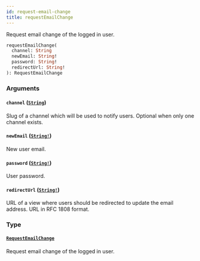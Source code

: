 ```yaml
---
id: request-email-change
title: requestEmailChange
---
```


Request email change of the logged in user.

```graphql
requestEmailChange(
  channel: String
  newEmail: String!
  password: String!
  redirectUrl: String!
): RequestEmailChange

```

### Arguments

#### `channel` ([`String`](../../../developer/api-reference/scalars/string))

Slug of a channel which will be used to notify users. Optional when only one channel exists.

#### `newEmail` ([`String!`](../../../developer/api-reference/scalars/string))

New user email.

#### `password` ([`String!`](../../../developer/api-reference/scalars/string))

User password.

#### `redirectUrl` ([`String!`](../../../developer/api-reference/scalars/string))

URL of a view where users should be redirected to update the email address. URL in RFC 1808 format.

### Type

#### [`RequestEmailChange`](../../../developer/api-reference/objects/request-email-change)

Request email change of the logged in user.
